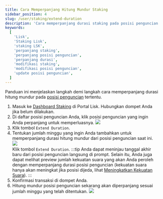 ```yaml
---
title: Cara Memperpanjang Hitung Mundur Staking
sidebar_position: 4
slug: /user/staking/extend-duration
description: 'Cara memperpanjang durasi staking pada posisi penguncian tertentu.'
keywords:
  [
    'Lisk',
    'Staking Lisk',
    'staking LSK',
    'perpanjang staking',
    'perpanjang posisi penguncian',
    'perpanjang durasi',
    'modifikasi staking',
    'modifikasi posisi penguncian',
    'update posisi penguncian',
  ]
---
```



Panduan ini menjelaskan langkah demi langkah cara memperpanjang durasi hitung mundur pada [posisi penguncian](overview#locking-positions) tertentu.

1. Masuk ke [Dashboard Staking](https://portal.lisk.com/staking/dashboard) di Portal Lisk.
    Hubungkan dompet Anda jika belum dilakukan.
2. Di daftar posisi penguncian Anda, klik posisi penguncian yang ingin Anda perpanjang untuk memperluasnya.
    <img src={positions} /><br />
3. Klik tombol `Extend Duration`.
4. Tentukan jumlah minggu yang ingin Anda tambahkan untuk memperpanjang durasi hitung mundur dari posisi penguncian saat ini.
    <img src={extend} /><br />
    Klik tombol `Extend Duration`.
    :::tip
    Anda dapat meninjau tanggal akhir baru dari posisi penguncian langsung di prompt.
    Selain itu, Anda juga dapat melihat preview jumlah kekuatan suara yang akan Anda peroleh dengan memperpanjang durasi posisi penguncian (kekuatan suara hanya akan meningkat jika posisi dijeda, lihat [Meningkatkan Kekuatan Suara](/governance/overview#boosting-the-voting-power)).
    :::
5. Konfirmasi transaksi di dompet Anda.
6. Hitung mundur posisi penguncian sekarang akan diperpanjang sesuai jumlah minggu yang telah ditentukan.
    <img src={extended} /><br />
